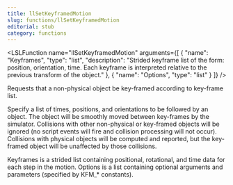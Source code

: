 ```yaml
---
title: llSetKeyframedMotion
slug: functions/llSetKeyframedMotion
editorial: stub
category: functions
---
```


<LSLFunction
	name="llSetKeyframedMotion"
	arguments={[
	{
		"name": "Keyframes",
		"type": "list",
		"description": "Strided keyframe list of the form: position, orientation, time. Each keyframe is interpreted relative to the previous transform of the object."
	},
	{
		"name": "Options",
		"type": "list"
	}
]}
/>

Requests that a non-physical object be key-framed according to key-frame list.

Specify a list of times, positions, and orientations to be followed by an object. The object will be smoothly moved between key-frames by the simulator. Collisions with other non-physical or key-framed objects will be ignored (no script events will fire and collision processing will not occur). Collisions with physical objects will be computed and reported, but the key-framed object will be unaffected by those collisions.

Keyframes is a strided list containing positional, rotational, and time data for each step in the motion.  Options is a list containing optional arguments and parameters (specified by KFM_* constants).
